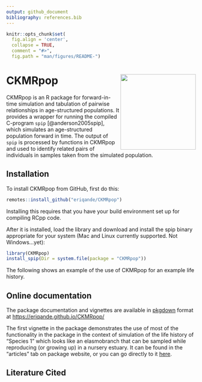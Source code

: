 ```yaml
---
output: github_document
bibliography: references.bib
---
```


```r
knitr::opts_chunk$set(
  fig.align = 'center',
  collapse = TRUE,
  comment = "#>",
  fig.path = "man/figures/README-")
```

# CKMRpop <img src="man/figures/CKMRpop-sticker.png" align="right" width="200"/>

CKMRpop is an R package for forward-in-time simulation and tabulation of pairwise
relationships in age-structured populations. It provides a wrapper for running the 
compiled C-program `spip` [@anderson2005spip],
which simulates an age-structured population forward in time.
The output of `spip`
is processed by functions in CKMRpop and used to identify related pairs of 
individuals in samples taken
from the simulated population.  


## Installation

To install CKMRpop from GitHub, first do this:
```r
remotes::install_github("eriqande/CKMRpop")
```
Installing this requires that you have your build environment set up for
compiling RCpp code.

After it is installed, load the library and download and install the spip
binary appropriate for your system (Mac and Linux currently supported.  Not Windows...yet):
```r
library(CKMRpop)
install_spip(Dir = system.file(package = "CKMRpop"))
```

The following shows an example of the use of CKMRpop for an example 
life history.

## Online documentation

The package documentation and vignettes are available in
[pkgdown](https://pkgdown.r-lib.org/) format at
[https://eriqande.github.io/CKMRpop/](https://eriqande.github.io/CKMRpop/)


The first vignette in the package demonstrates the use of most
of the functionality in the package in the context of simulation
of the life history of "Species 1" which looks like an elasmobranch
that can be sampled while reproducing (or growing up) in a nursery
estuary. It can be found in the "articles" tab on package website, or
you can go directly to it
[here](https://eriqande.github.io/CKMRpop/articles/species_1_simulation.html).



## Literature Cited
